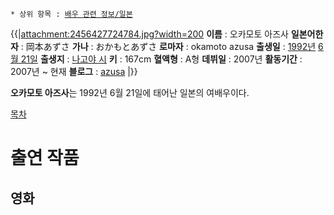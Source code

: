  * 상위 항목 : [[배우 관련 정보/일본]]

{{|attachment:2456427724784.jpg?width=200
'''이름''' : 오카모토 아즈사
'''일본어한자''' : 岡本あずさ
'''가나''' : おかもとあずさ
'''로마자''' : okamoto azusa
'''출생일''' : [[1992년]] [[6월 21일]]
'''출생지''' : [[나고야 시]]
'''키''' : 167cm
'''혈액형''' : A형
'''데뷔일''' : 2007년
'''활동기간''' : 2007년 ~ 현재
'''블로그''' : [http://star-studio.jp/azusa/ azusa]
|}}


'''오카모토 아즈사'''는 1992년 6월 21일에 태어난 일본의 여배우이다.


[[목차]]
= 출연 작품 =
== 영화 ==

